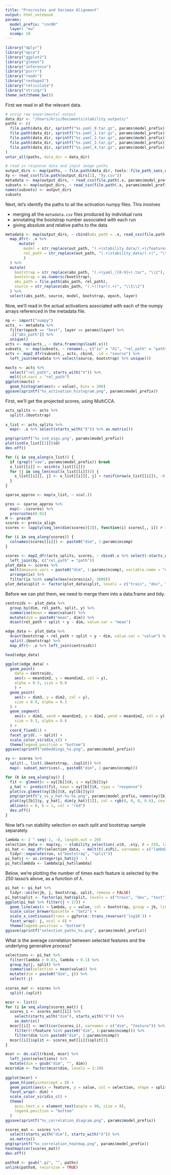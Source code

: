 ```yaml
---
title: "Procrustes and Varimax Alignment"
output: html_notebook
params:
  model_prefix: "cnn90"
  layer: "mu"
  ncomp: 10
---
```


```r
library("dplyr")
library("epca")
library("ggplot2")
library("glmnet")
library("inference")
library("purrr")
library("readr")
library("reshape2")
library("reticulate")
library("stringr")
theme_set(theme_bw())
```
First we read in all the relevant data.

```r
# unzip raw experimental output
data_dir <- "/Users/kris/Documents/stability_outputs/"
paths <- c(
  file.path(data_dir, sprintf("%s.yaml_0.tar.gz", params$model_prefix)),
  file.path(data_dir, sprintf("%s.yaml_1.tar.gz", params$model_prefix)),
  file.path(data_dir, sprintf("%s.yaml_2.tar.gz", params$model_prefix)),
  file.path(data_dir, sprintf("%s.yaml_3.tar.gz", params$model_prefix)),
  file.path(data_dir, sprintf("%s.yaml_4.tar.gz", params$model_prefix))
)
untar_all(paths, data_dir = data_dir)

# read in response data and input image paths
output_dirs <- map(paths, ~ file.path(data_dir, tools::file_path_sans_ext(basename(.x))))
Xy <- read_csv(file.path(output_dirs[1], "Xy.csv"))
metadata <- map(output_dirs, ~ read_csv(file.path(.x, params$model_prefix, "metadata.csv")))
subsets <- map(output_dirs, ~ read_csv(file.path(.x, params$model_prefix, "features", "subset.csv")))
names(subsets) <- output_dirs
subsets
```
Next, let's identify the paths to all the activation numpy files. This involves

* merging all the `metadata.csv` files produced by individual runs
* annotating the bootstrap number associated with each run
* giving absolute and relative paths to the data

```r
metadata <- map(output_dirs, ~ cbind(abs_path = .x, read_csv(file.path(.x, params$model_prefix, "metadata.csv")))) %>%
  map_dfr(~ .x %>% 
      mutate(
        model = str_replace(out_path, "(.+)stability_data/(.+)/features(.+)", "\\2"),
        rel_path = str_replace(out_path, "(.+)stability_data/(.+)", "\\2")
        )
  ) %>%
  mutate(
    bootstrap = str_replace(abs_path, "(.+)yaml_([0-9]+).tar", "\\2"),
    bootstrap = as.numeric(bootstrap),
    abs_path = file.path(abs_path, rel_path),
    source = str_replace(abs_path, "(.+)(tar)(.+)", "\\1\\2")
  ) %>%
  select(abs_path, source, model, bootstrap, epoch, layer)
```


Now, we'll read in the actual activations associated with each of the numpy
arrays referenced in the metadata file.

```r
np <- import("numpy")
acts_ <- metadata %>%
  filter(epoch == "best", layer == params$layer) %>%
  .[["abs_path"]] %>%
  unique()
acts <- map(acts_, ~ data.frame(np$load(.x)))
subsets_ <- map(subsets, ~ rename(., c("ix" = "X1", "rel_path" = "path")))
acts <- map2_dfr(subsets_, acts, cbind, .id = "source") %>%
  left_join(metadata %>% select(source, bootstrap) %>% unique())
```
```r
macts <- acts %>%
  select("rel_path", starts_with("X")) %>%
  melt(id.vars = "rel_path")
ggplot(macts) +
  geom_histogram(aes(x = value), bins = 200)
ggsave(sprintf("%s_activation_histogram.png", params$model_prefix))
```

First, we'll get the projected scores, using MultiCCA.

```r
acts_splits <- acts %>%
  split(.$bootstrap)
  
x_list <- acts_splits %>%
  map(~ .x %>% select(starts_with("X")) %>% as.matrix())

png(sprintf("%s_svd_eigs.png", params$model_prefix))
plot(svd(x_list[[1]])$d)
dev.off()

for (i in seq_along(x_list)) {
  if (grepl("vae", params$model_prefix)) break
  x_list[[i]] <- asinh(x_list[[i]])
  for (j in seq_len(ncol(x_list[[i]]))) {
    x_list[[i]][, j] <- x_list[[i]][, j] + runif(nrow(x_list[[i]]), -0.2, 0.2)
  }
}
```

```r
sparse_approx <- map(x_list, ~ sca(.)) 
```

```r
pres <- sparse_approx %>%
  map(~ .$scores) %>%
  procrustes(0.01)
M <- pres$M
scores <- pres$x_align
scores <- lapply(seq_len(dim(scores)[3]), function(i) scores[,, i]) # split last dimension across list
```

```r
for (i in seq_along(scores)) {
  colnames(scores[[i]]) <- paste0("dim", 1:params$ncomp)
}

scores <- map2_dfr(acts_splits, scores, ~ cbind(.x %>% select(-starts_with("X")), .y)) %>%
  left_join(Xy, c("rel_path" = "path")) 
plot_data <- scores %>%
  melt(measure.vars = paste0("dim", 1:params$ncomp), variable.name = "dim") %>%
  arrange(ix) %>%
  filter(ix %in% sample(max(scores$ix), 3000))
plot_data$split <- factor(plot_data$split, levels = c("train", "dev", "test"))
```

Before we can plot them, we need to merge them into a data.frame and tidy.

```r
centroids <- plot_data %>%
  group_by(dim, rel_path, split, y) %>%
  summarise(mean = mean(value)) %>%
  mutate(dim = paste0("mean", dim)) %>%
  dcast(rel_path + split + y ~ dim, value.var = "mean")

edge_data <- plot_data %>%
  dcast(bootstrap + rel_path + split + y ~ dim, value.var = "value") %>%
  split(.$bootstrap) %>%
  map_dfr(~ .x %>% left_join(centroids))

head(edge_data)
```

```r
ggplot(edge_data) +
  geom_point(
    data = centroids,
    aes(x = meandim3, y = meandim2, col = y),
    alpha = 0.5, size = 0.8
    ) +
  geom_point(
    aes(x = dim3, y = dim2, col = y),
    size = 0.9, alpha = 0.3
  ) +
  geom_segment(
    aes(x = dim3, xend = meandim3, y = dim2, yend = meandim2, col = y),
    size = 0.3, alpha = 0.8
  ) +
  coord_fixed(1) +
  facet_grid(. ~ split) +
  scale_color_viridis_c() +
  theme(legend.position = "bottom")
ggsave(sprintf("embeddings_%s.png", params$model_prefix))
```

```r
xy <- scores %>%
  split(., list(.$bootstrap, .$split)) %>%
  map(~ subset_matrices(., paste0("dim", 1:params$ncomp)))

for (b in seq_along(xy)) {
  fit <- glmnet(x = xy[[b]]$X, y = xy[[b]]$y)
  y_hat <- predict(fit, newx = xy[[b]]$X, type = "response")
  plot(cv.glmnet(xy[[b]]$X, xy[[b]]$y))
  png(sprintf("y_vs_y_hat-%s-%s.png", params$model_prefix, names(xy)[b]))
  plot(xy[[b]]$y, y_hat[, dim(y_hat)[2]], col = rgb(0, 0, 0, 0.6), cex = 0.5, main = names(xy)[b])
  abline(a = 0, b = 1, col = "red")
  dev.off()
}
```
Now let's run stability selection on each split and bootstrap sample separately.

```r
lambda <- 2 ^ seq(-1, -8, length.out = 20)
selection_data <- map(xy, ~ stability_selection(.x$X, .x$y, B = 250, lambda = lambda))
pi_hat <- map_dfr(selection_data, ~ melt(t(.x$Pi), varnames = c("lambda", "j")), .id = "run") %>%
  tidyr::separate(run, c("bootstrap", "split"))
pi_hat$j <- as.integer(pi_hat$j) - 1
pi_hat$lambda <- lambda[pi_hat$lambda]
```

Below, we're plotting the number of times each feature is selected by the 250
lasso's above, as a function of $\lambda$.

```r
pi_hat <- pi_hat %>%
  tidyr::unite(jb, j, bootstrap, split, remove = FALSE)
pi_hat$split <- factor(pi_hat$split, levels = c("train", "dev", "test"))
ggplot(pi_hat %>% filter(j < 17)) +
  geom_line(aes(x = lambda, y = value, col = bootstrap, group = jb, linetype = split)) +
  scale_color_brewer(palette = "Set2") +
  scale_x_continuous(trans = ggforce::trans_reverser('log10')) +
  facet_wrap(~ j, ncol = 6) +
  theme(legend.position = "bottom")
ggsave(sprintf("selection_paths_%s.png", params$model_prefix))
```
What is the average correlation between selected features and the underlying
generative process?

```r
selections <- pi_hat %>% 
  filter(lambda > 0.03, lambda < 0.1) %>%
  group_by(j, split) %>%
  summarise(selection = mean(value)) %>%
  mutate(dim = paste0("dim", j)) %>%
  select(-j)
  
scores_mat <- scores %>%
  split(.$split)

mcor <- list()
for (i in seq_along(scores_mat)) {
  scores_i <- scores_mat[[i]] %>%
    select(starts_with("dim"), starts_with("X")) %>%
    as.matrix()
  mcor[[i]] <- melt(cor(scores_i), varnames = c("dim", "feature")) %>%
    filter(!(feature %in% paste0("dim", 1:params$ncomp))) %>%
    filter(dim %in% paste0("dim", 1:params$ncomp))
  mcor[[i]]$split <- scores_mat[[i]]$split[1]
}

mcor <- do.call(rbind, mcor) %>%
  left_join(selections) %>%
  mutate(dim = gsub("dim", "", dim))
mcor$dim <- factor(mcor$dim, levels = 1:10)
  
ggplot(mcor) +
  geom_hline(yintercept = 0) +
  geom_point(aes(x = feature, y = value, col = selection, shape = split)) +
  facet_wrap(~ dim) +
  scale_color_viridis_c() +
  theme(
    axis.text.x = element_text(angle = 90, size = 8),
    legend.position = "bottom"
  )
ggsave(sprintf("%s_correlation_diagram.png", params$model_prefix))
```


```r
scores_mat <- scores %>%
  select(starts_with("dim"), starts_with("X")) %>%
  as.matrix()
png(sprintf("%s_correlation_heatmap.png", params$model_prefix))
heatmap(cor(scores_mat))
dev.off()
```

```r
paths0 <- gsub(".gz", "", paths)
unlink(paths0, recursive = TRUE)
```

